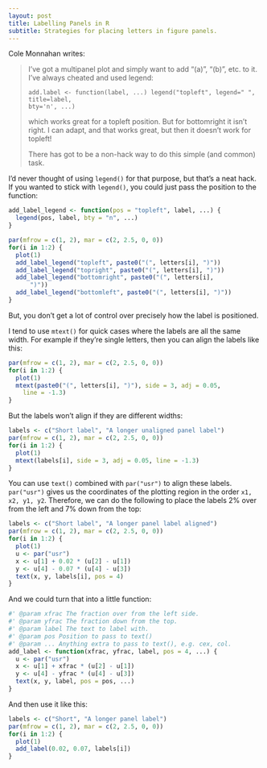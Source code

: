 ```yaml
---
layout: post
title: Labelling Panels in R
subtitle: Strategies for placing letters in figure panels.
---
```


Cole Monnahan writes:

> I've got a multipanel plot and simply want to add "(a)", "(b)", etc. to it.
> I've always cheated and used legend:
>
> ```
> add.label <- function(label, ...) legend("topleft", legend=" ", title=label,
> bty='n', ...)
> ```
>
> which works great for a topleft position. But for bottomright it isn't
> right. I can adapt, and that works great, but then it doesn't
> work for topleft!
>
> There has got to be a non-hack way to do this simple (and common) task. 

I'd never thought of using `legend()` for that purpose, but that's a neat
hack. If you wanted to stick with `legend()`, you could just
pass the position to the function:

```r
add_label_legend <- function(pos = "topleft", label, ...) {
  legend(pos, label, bty = "n", ...)
}

par(mfrow = c(1, 2), mar = c(2, 2.5, 0, 0))
for(i in 1:2) {
  plot(1)
  add_label_legend("topleft", paste0("(", letters[i], ")"))
  add_label_legend("topright", paste0("(", letters[i], ")"))
  add_label_legend("bottomright", paste0("(", letters[i],
      ")"))
  add_label_legend("bottomleft", paste0("(", letters[i], ")"))
}
```

But, you don't get a lot of control over precisely how the
label is positioned.

I tend to use `mtext()` for quick cases where the labels are all the same
width. For example if they're single letters, then you can align the labels
like this:

```r
par(mfrow = c(1, 2), mar = c(2, 2.5, 0, 0))
for(i in 1:2) {
  plot(1)
  mtext(paste0("(", letters[i], ")"), side = 3, adj = 0.05, 
    line = -1.3)
}
```

But the labels won't align if they are different widths:

```r
labels <- c("Short label", "A longer unaligned panel label")
par(mfrow = c(1, 2), mar = c(2, 2.5, 0, 0))
for(i in 1:2) {
  plot(1)
  mtext(labels[i], side = 3, adj = 0.05, line = -1.3)
}
```

You can use `text()` combined with `par("usr")` to align these labels.
`par("usr")` gives us the coordinates of the plotting region in the order `x1,
x2, y1, y2`. Therefore, we can do the following to place the labels 2% over
from the left and 7% down from the top:

```r
labels <- c("Short label", "A longer panel label aligned")
par(mfrow = c(1, 2), mar = c(2, 2.5, 0, 0))
for(i in 1:2) {
  plot(1)
  u <- par("usr")
  x <- u[1] + 0.02 * (u[2] - u[1])
  y <- u[4] - 0.07 * (u[4] - u[3])
  text(x, y, labels[i], pos = 4)
}
```

And we could turn that into a little function:

```r
#' @param xfrac The fraction over from the left side.
#' @param yfrac The fraction down from the top.
#' @param label The text to label with.
#' @param pos Position to pass to text()
#' @param ... Anything extra to pass to text(), e.g. cex, col.
add_label <- function(xfrac, yfrac, label, pos = 4, ...) {
  u <- par("usr")
  x <- u[1] + xfrac * (u[2] - u[1])
  y <- u[4] - yfrac * (u[4] - u[3])
  text(x, y, label, pos = pos, ...)
}
```

And then use it like this:

```r
labels <- c("Short", "A longer panel label")
par(mfrow = c(1, 2), mar = c(2, 2.5, 0, 0))
for(i in 1:2) {
  plot(1)
  add_label(0.02, 0.07, labels[i])
}
```
